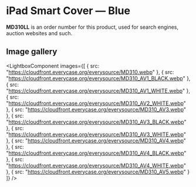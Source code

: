 
# iPad Smart Cover — Blue

<Callout type='info' emoji='👉🏻'>**MD310LL** is an order number for this product, used for search engines, auction websites and such.</Callout>

## Image gallery

<LightboxComponent
    images={[
      {
        src: "https://cloudfront.everycase.org/everysource/MD310.webp"
      },
      {
        src: "https://cloudfront.everycase.org/everysource/MD310_AV1_BLACK.webp"
      },
      {
        src: "https://cloudfront.everycase.org/everysource/MD310_AV1_WHITE.webp"
      },
      {
        src: "https://cloudfront.everycase.org/everysource/MD310_AV2_WHITE.webp"
      },
      {
        src: "https://cloudfront.everycase.org/everysource/MD310_AV3.webp"
      },
      {
        src: "https://cloudfront.everycase.org/everysource/MD310_AV3_BLACK.webp"
      },
      {
        src: "https://cloudfront.everycase.org/everysource/MD310_AV3_WHITE.webp"
      },
      {
        src: "https://cloudfront.everycase.org/everysource/MD310_AV4.webp"
      },
      {
        src: "https://cloudfront.everycase.org/everysource/MD310_AV4_BLACK.webp"
      },
      {
        src: "https://cloudfront.everycase.org/everysource/MD310_AV4_WHITE.webp"
      },
      {
        src: "https://cloudfront.everycase.org/everysource/MD310_AV5.webp"
      }
    ]}
  />

